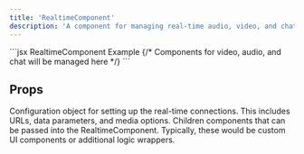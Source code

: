 ```yaml
---
title: 'RealtimeComponent'
description: 'A component for managing real-time audio, video, and chat functionalities'
---
```


<RequestExample>
  ```jsx RealtimeComponent Example
  <RealtimeComponent config={yourConfig}>
    {/* Components for video, audio, and chat will be managed here */}
  </RealtimeComponent>
  ```
</RequestExample>

## Props

<ResponseField name="config" type="object" required>
  Configuration object for setting up the real-time connections. This includes URLs, data parameters, and media options.
</ResponseField>

<ResponseField name="children" type="node">
  Children components that can be passed into the RealtimeComponent. Typically, these would be custom UI components or additional logic wrappers.
</ResponseField>
